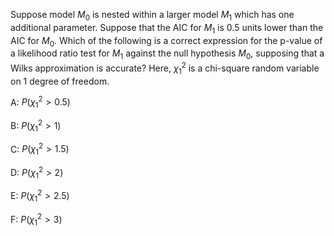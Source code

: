 
Suppose model $M_0$ is nested within a larger model $M_1$ which has one additional  parameter. Suppose that the AIC for $M_1$ is 0.5 units lower than the AIC for $M_0$. Which of the following is a correct expression for the p-value of a likelihood ratio test for $M_1$ against the null hypothesis $M_0$, supposing that a Wilks approximation is accurate? Here, $\chi^2_1$ is a chi-square random variable on 1 degree of freedom.

A: $P\big(\chi^2_1 > 0.5\big)$

B: $P\big(\chi^2_1 > 1 \big)$

C: $P\big(\chi^2_1 > 1.5 \big)$

D: $P\big(\chi^2_1 > 2 \big)$

E: $P\big(\chi^2_1 > 2.5 \big)$

F: $P\big(\chi^2_1 > 3 \big)$
